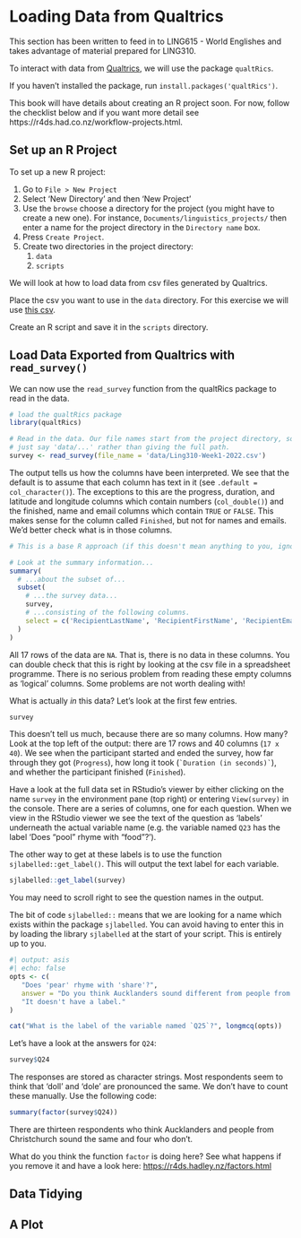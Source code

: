 # Loading Data from Qualtrics

::: {.callout-note}

This section has been written to feed in to LING615 - World Englishes and
takes advantage of material prepared for LING310.

:::

To interact with data from [Qualtrics](https://www.qualtrics.com/), we will use
the package `qualtRics`.

If you haven't installed the package, run `install.packages('qualtRics')`.

::: {.callout-note}

This book will have details about creating an R project soon. For now, follow
the checklist below and if you want more detail see https://r4ds.had.co.nz/workflow-projects.html. 

:::

## Set up an R Project

To set up a new R project:

1. Go to `File > New Project`
2. Select 'New Directory' and then 'New Project'
3. Use the `browse` choose a directory for the project (you might
have to create a new one). For instance, `Documents/linguistics_projects/`
then enter a name for the project directory in the `Directory name` box.
4. Press `Create Project`.
5. Create two directories in the project directory:
    1. `data`
    2. `scripts`

We will look at how to load data from csv files generated by Qualtrics.

Place the csv you want to use in the `data` directory. For this exercise
we will use [this csv](/data/Ling310-Week1-2022.csv).

Create an R script and save it in the `scripts` directory.

## Load Data Exported from Qualtrics with `read_survey()`

We can now use the `read_survey` function from the qualtRics package to read
in the data.
```r
# load the qualtRics package
library(qualtRics)

# Read in the data. Our file names start from the project directory, so we 
# just say 'data/...' rather than giving the full path.
survey <- read_survey(file_name = 'data/Ling310-Week1-2022.csv') 
```

The output tells us how the columns have been interpreted. We see that the
default is to assume that each column has text in it (see `.default =`
`col_character()`). The exceptions to this are the progress, duration, and
latitude and longitude columns which contain numbers (`col_double()`) and
the finished, name and email columns which contain `TRUE` or `FALSE`. This 
makes sense for the column called `Finished`, but not for names and emails.
We'd better check what is in those columns.

```r
# This is a base R approach (if this doesn't mean anything to you, ignore!)

# Look at the summary information...
summary(
  # ...about the subset of...
  subset(
    # ...the survey data...
    survey, 
    # ...consisting of the following columns.
    select = c('RecipientLastName', 'RecipientFirstName', 'RecipientEmail')
  )
)
```

All 17 rows of the data are `NA`. That is, there is no data in these columns.
You can double check that this is right by looking at the csv file in a 
spreadsheet programme. There is no serious problem from reading these empty
columns as 'logical' columns. Some problems are not worth dealing with!

What is actually _in_ this data? Let's look at the first few entries.
```r
survey
```

This doesn't tell us much, because there are so many columns. How many? Look
at the top left of the output: there are 17 rows and 40 columns (`17 x 40`).
We see when the participant started and ended the survey, how far through 
they got (`Progress`), how long it took (`` `Duration (in seconds)` ``), 
and whether the participant finished (`Finished`). 

Have a look at the full data set in RStudio's viewer by either clicking on the 
name `survey` in the environment pane (top right) or entering `View(survey)`
in the console. There are a series of columns, one for each question. When
we view in the RStudio viewer we see the text of the question as 'labels' 
underneath the actual variable name (e.g. the variable named `Q23` has the
label 'Does "pool" rhyme with "food"?').

The other way to get at these labels is to use the function 
`sjlabelled::get_label()`. This will output the text label for each variable.

```r
sjlabelled::get_label(survey)
```

You may need to scroll right to see the question names in the output.

The bit of code `sjlabelled::` means that we are looking for a name which 
exists within the package `sjlabelled`. You can avoid having to enter this in
by loading the library `sjlabelled` at the start of your script. This is 
entirely up to you.


::: {.webex-check .webex-box}

```r
#| output: asis
#| echo: false
opts <- c(
   "Does 'pear' rhyme with 'share'?",
   answer = "Do you think Aucklanders sound different from people from Christchurch?",
   "It doesn't have a label."
)

cat("What is the label of the variable named `Q25`?", longmcq(opts))
```

:::

Let's have a look at the answers for `Q24`:
```r
survey$Q24
```
The responses are stored as character strings. Most respondents seem to think
that 'doll' and 'dole' are pronounced the same. We don't have to count these
manually. Use the following code:
```r
summary(factor(survey$Q24))
```

There are thirteen respondents who think Aucklanders and people from Christchurch
sound the same and four who don't. 

::: {.webex-box}

What do you think the function `factor` is doing here? See what happens if you
remove it and have a look here: <https://r4ds.hadley.nz/factors.html>

:::

## Data Tidying

## A Plot
